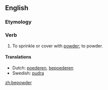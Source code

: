 ==English==

===Etymology===
{{prefix|be|powder}}

===Verb===
{{en-verb}}

# {{transitive|obsolete}} To sprinkle or cover with [[powder]]; to powder.

====Translations====
* Dutch: [[poederen]], [[bepoederen]]
* Swedish: [[pudra]]

[[zh:bepowder]]